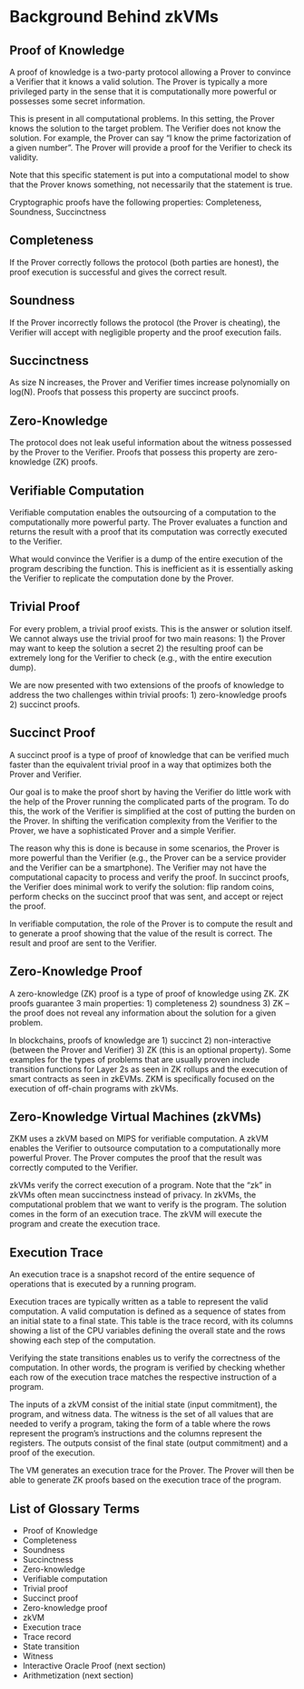 # Background Behind zkVMs

## Proof of Knowledge

A proof of knowledge is a two-party protocol allowing a Prover to convince a Verifier that it knows a valid solution. The Prover is typically a more privileged party in the sense that it is computationally more powerful or possesses some secret information.&#x20;

This is present in all computational problems. In this setting, the Prover knows the solution to the target problem. The Verifier does not know the solution. For example, the Prover can say “I know the prime factorization of a given number”. The Prover will provide a proof for the Verifier to check its validity.&#x20;

Note that this specific statement is put into a computational model to show that the Prover knows something, not necessarily that the statement is true.&#x20;

Cryptographic proofs have the following properties: Completeness, Soundness, Succinctness

## Completeness&#x20;

If the Prover correctly follows the protocol (both parties are honest), the proof execution is successful and gives the correct result.&#x20;

## Soundness&#x20;

If the Prover incorrectly follows the protocol (the Prover is cheating), the Verifier will accept with negligible property and the proof execution fails.&#x20;

## Succinctness&#x20;

As size N increases, the Prover and Verifier times increase polynomially on log(N). Proofs that possess this property are succinct proofs.&#x20;

## Zero-Knowledge&#x20;

The protocol does not leak useful information about the witness possessed by the Prover to the Verifier. Proofs that possess this property are zero-knowledge (ZK) proofs.&#x20;

## Verifiable Computation&#x20;

Verifiable computation enables the outsourcing of a computation to the computationally more powerful party. The Prover evaluates a function and returns the result with a proof that its computation was correctly executed to the Verifier.&#x20;

What would convince the Verifier is a dump of the entire execution of the program describing the function. This is inefficient as it is essentially asking the Verifier to replicate the computation done by the Prover.

## Trivial Proof&#x20;

For every problem, a trivial proof exists. This is the answer or solution itself. We cannot always use the trivial proof for two main reasons: 1) the Prover may want to keep the solution a secret 2) the resulting proof can be extremely long for the Verifier to check (e.g., with the entire execution dump).&#x20;

We are now presented with two extensions of the proofs of knowledge to address the two challenges within trivial proofs: 1) zero-knowledge proofs 2) succinct proofs.&#x20;

## Succinct Proof

A succinct proof is a type of proof of knowledge that can be verified much faster than the equivalent trivial proof in a way that optimizes both the Prover and Verifier.&#x20;

Our goal is to make the proof short by having the Verifier do little work with the help of the Prover running the complicated parts of the program. To do this, the work of the Verifier is simplified at the cost of putting the burden on the Prover. In shifting the verification complexity from the Verifier to the Prover, we have a sophisticated Prover and a simple Verifier.&#x20;

The reason why this is done is because in some scenarios, the Prover is more powerful than the Verifier (e.g., the Prover can be a service provider and the Verifier can be a smartphone). The Verifier may not have the computational capacity to process and verify the proof. In succinct proofs, the Verifier does minimal work to verify the solution: flip random coins, perform checks on the succinct proof that was sent, and accept or reject the proof.&#x20;

In verifiable computation, the role of the Prover is to compute the result and to generate a proof showing that the value of the result is correct. The result and proof are sent to the Verifier.&#x20;

## Zero-Knowledge Proof&#x20;

A zero-knowledge (ZK) proof is a type of proof of knowledge using ZK. ZK proofs guarantee 3 main properties: 1) completeness 2) soundness 3) ZK – the proof does not reveal any information about the solution for a given problem.&#x20;

In blockchains, proofs of knowledge are 1) succinct 2) non-interactive (between the Prover and Verifier) 3) ZK (this is an optional property). Some examples for the types of problems that are usually proven include transition functions for Layer 2s as seen in ZK rollups and the execution of smart contracts as seen in zkEVMs. ZKM is specifically focused on the execution of off-chain programs with zkVMs.&#x20;

## Zero-Knowledge Virtual Machines (zkVMs)&#x20;

ZKM uses a zkVM based on MIPS for verifiable computation. A zkVM enables the Verifier to outsource computation to a computationally more powerful Prover. The Prover computes the proof that the result was correctly computed to the Verifier.&#x20;

zkVMs verify the correct execution of a program. Note that the “zk” in zkVMs often mean succinctness instead of privacy. In zkVMs, the computational problem that we want to verify is the program. The solution comes in the form of an execution trace. The zkVM will execute the program and create the execution trace.&#x20;

## Execution Trace

An execution trace is a snapshot record of the entire sequence of operations that is executed by a running program.&#x20;

Execution traces are typically written as a table to represent the valid computation. A valid computation is defined as a sequence of states from an initial state to a final state. This table is the trace record, with its columns showing a list of the CPU variables defining the overall state and the rows showing each step of the computation.&#x20;

Verifying the state transitions enables us to verify the correctness of the computation. In other words, the program is verified by checking whether each row of the execution trace matches the respective instruction of a program.&#x20;

The inputs of a zkVM consist of the initial state (input commitment), the program, and witness data. The witness is the set of all values that are needed to verify a program, taking the form of a table where the rows represent the program’s instructions and the columns represent the registers. The outputs consist of the final state (output commitment) and a proof of the execution.&#x20;

The VM generates an execution trace for the Prover. The Prover will then be able to generate ZK proofs based on the execution trace of the program.&#x20;

## List of Glossary Terms&#x20;

- Proof of Knowledge&#x20;
- Completeness&#x20;
- Soundness&#x20;
- Succinctness&#x20;
- Zero-knowledge&#x20;
- Verifiable computation
- Trivial proof&#x20;
- Succinct proof&#x20;
- Zero-knowledge proof&#x20;
- zkVM
- Execution trace&#x20;
- Trace record&#x20;
- State transition&#x20;
- Witness&#x20;
- Interactive Oracle Proof (next section)&#x20;
- Arithmetization (next section)&#x20;
